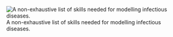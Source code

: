 ![A non-exhaustive list of skills needed for modelling infectious diseases.](images/modelling_skills.jpeg)
